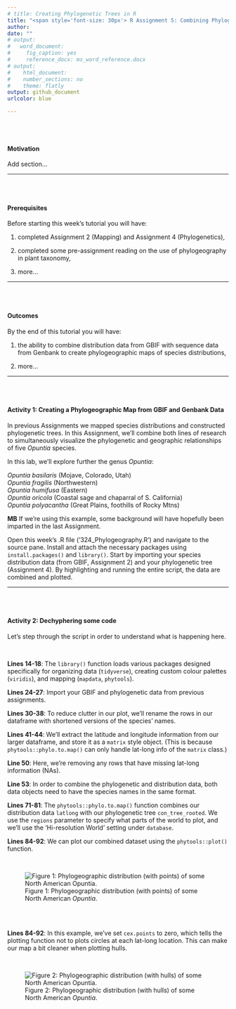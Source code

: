 ```yaml
---
# title: Creating Phylogenetic Trees in R
title: "<span style='font-size: 30px'> R Assignment 5: Combining Phylogenetics with Biogeography </style>"
author: 
date: ""
# output: 
#   word_document:
#     fig_caption: yes
#     reference_docx: ms_word_reference.docx
# output:
#    html_document:
#    number_sections: no
#    theme: flatly
output: github_document
urlcolor: blue

---
```


<br>
<br>

#### Motivation

Add section...

---

<br>
<br>

#### Prerequisites 

Before starting this week's tutorial you will have: <br>

1. completed Assignment 2 (Mapping) and Assignment 4 (Phylogenetics), <br>

2. completed some pre-assignment reading on the use of phylogeography in plant taxonomy, <br>

3. more...

---

<br>
<br>

#### Outcomes

By the end of this tutorial you will have: <br>

1. the ability to combine distribution data from GBIF with sequence data from Genbank to create phylogeographic maps of species distributions,

2. more...

---

<br>
<br>

#### Activity 1: Creating a Phylogeographic Map from GBIF and Genbank Data

In previous Assignments we mapped species distributions and constructed phylogenetic trees. In this Assignment, we'll combine both lines of research to simultaneously visualize the phylogenetic and geographic relationships of five _Opuntia_ species.

In this lab, we'll explore further the genus _Opuntia_: <br>

_Opuntia basilaris_ (Mojave, Colorado, Utah) <br>
_Opuntia fragilis_  (Northwestern) <br>
_Opuntia humifusa_  (Eastern) <br>
_Opuntia oricola_   (Coastal sage and chaparral of S. California) <br>
_Opuntia polyacantha_ (Great Plains, foothills of Rocky Mtns) <br>

**MB** If we're using this example, some background will have hopefully been imparted in the last Assignment.

Open this week's .R file ('324_Phylogeography.R') and navigate to the source pane. Install and attach the necessary packages using `install.packages()` and `library()`. Start by importing your species distribution data (from GBIF, Assignment 2) and your phylogenetic tree (Assignment 4). By highlighting and running the entire script, the data are combined and plotted.


---

<br>
<br>

#### Activity 2: Dechyphering some code

Let's step through the script in order to understand what is happening here. 

<br>

**Lines 14-18**: The `library()` function loads various packages designed specifically for organizing data (`tidyverse`), creating custom colour palettes (`viridis`), and mapping (`mapdata`, `phytools`).

**Lines 24-27**: Import your GBIF and phylogenetic data from previous assignments.

**Lines 30-38**: To reduce clutter in our plot, we'll rename the rows in our dataframe with shortened versions of the species' names. 

**Lines 41-44**: We'll extract the latitude and longitude information from our larger dataframe, and store it as a `matrix` style object. (This is because `phytools::phylo.to.map()` can only handle lat-long info of the `matrix` class.)

**Line 50**: Here, we're removing any rows that have missing lat-long information (NAs). 

**Line 53**: In order to combine the phylogenetic and distribution data, both data objects need to have the species names in the same format. 

**Lines 71-81**: The `phytools::phylo.to.map()` function combines our distribution data `latlong` with our phylogenetic tree `con_tree_rooted`. We use the `regions` parameter to specify what parts of the world to plot, and we'll use the 'Hi-resolution World' setting under `database`. 

**Lines 84-92**: We can plot our combined dataset using the `phytools::plot()` function. 

<br>

![Figure 1: Phylogeographic distribution (with points) of some North American _Opuntia_.](opuntia_phylogeography_pts.jpg)

<br>
<br>

**Lines 84-92**: In this example, we've set `cex.points` to zero, which tells the plotting function not to plots circles at each lat-long location. This can make our map a bit cleaner when plotting hulls. 

<br>

![Figure 2: Phylogeographic distribution (with hulls) of some North American _Opuntia_.](opuntia_phylogeography_hulls.jpg)

<br>
<br>




